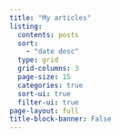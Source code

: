 ```yaml
---
title: "My articles"
listing:
  contents: posts
  sort: 
    - "date desc"
  type: grid
  grid-columns: 3
  page-size: 15
  categories: true
  sort-ui: true
  filter-ui: true
page-layout: full
title-block-banner: False
---
```



